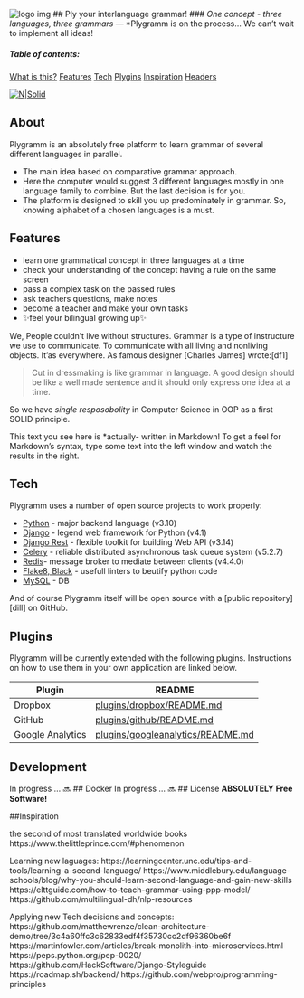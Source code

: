 ![logo img](/plygramm/static/portal/images/logo.png)
## Ply your interlanguage grammar!
### _One concept - three languages, three grammars_
---
*Plygramm is on the process... We can't wait to implement all ideas!

##### Table of contents:
[What is this?](#About)
[Features](#Features)
[Tech](#Tech)
[Plygins](#Plygins)
[Inspiration](#Inspiration)
[Headers](#headers)  

[![N|Solid](https://cldup.com/dTxpPi9lDf.thumb.png)](https://nodesource.com/products/nsolid)


## About
Plygramm is an absolutely free platform to learn grammar of several different languages in parallel. 

 - The main idea based on comparative grammar approach.
 - Here the computer would suggest 3 different languages mostly in one language family to combine. 
But the last decision is for you.
 - The platform is designed to skill you up predominately in grammar. 
So, knowing alphabet of a chosen languages is a must.


## Features

- learn one grammatical concept in three languages at a time
- check your understanding of the concept having a rule on the same screen
- pass a complex task on the passed rules
- ask teachers questions, make notes
- become a teacher and make your own tasks
- ✨feel your bilingual growing up✨

We, People couldn't live without structures. Grammar is a type of instructure we use to communicate.
To communicate with all living and nonliving objects. It'as everywhere.
As famous designer [Charles James] wrote:[df1]

>Cut in dressmaking is like grammar in language. 
>A good design should be like a well made sentence
>and it should only express one idea at a time.

So we have _single resposobolity_ in Computer Science in OOP as a first SOLID principle.

This text you see here is *actually- written in Markdown! To get a feel
for Markdown's syntax, type some text into the left window and
watch the results in the right.

## Tech

Plygramm uses a number of open source projects to work properly:

- [Python](https://www.python.org/) - major backend language (v3.10)
- [Django](https://www.djangoproject.com/) - legend web framework for Python (v4.1)
- [Django Rest](https://www.django-rest-framework.org/) - flexible toolkit for building Web API (v3.14)
- [Celery](https://docs.celeryq.dev/en/stable/#) - reliable distributed asynchronous task queue system (v5.2.7)
- [Redis](https://redis.io/)- message broker to mediate between clients (v4.4.0)
- [Flake8, Black](https://flake8.pycqa.org/) - usefull linters to beutify python code
- [MySQL](https://www.mysql.com/) - DB 


And of course Plygramm itself will be open source with a [public repository][dill]
 on GitHub.

## Plugins

Plygramm will be currently extended with the following plugins.
Instructions on how to use them in your own application are linked below.

| Plugin | README |
| ------ | ------ |
| Dropbox | [plugins/dropbox/README.md][PlDb] |
| GitHub | [plugins/github/README.md][PlGh] |
| Google Analytics | [plugins/googleanalytics/README.md][PlGa] |

## Development
In progress ...  🔜
## Docker
In progress ...  🔜
## License
**ABSOLUTELY Free Software!**

##Inspiration

the second of most translated worldwide books
https://www.thelittleprince.com/#phenomenon

Learning new laguages:
https://learningcenter.unc.edu/tips-and-tools/learning-a-second-language/
https://www.middlebury.edu/language-schools/blog/why-you-should-learn-second-language-and-gain-new-skills
https://elttguide.com/how-to-teach-grammar-using-ppp-model/
https://github.com/multilingual-dh/nlp-resources

Applying new Tech decisions and concepts:
https://github.com/matthewrenze/clean-architecture-demo/tree/3c4a60ffc3c62833edf4f35730cc2df96360be6f
https://martinfowler.com/articles/break-monolith-into-microservices.html
https://peps.python.org/pep-0020/
https://github.com/HackSoftware/Django-Styleguide
https://roadmap.sh/backend/
https://github.com/webpro/programming-principles

[//]: # 
   [PlDb]: <https://github.com/joemccann/dillinger/tree/master/plugins/dropbox/README.md>
   [PlGh]: <https://github.com/joemccann/dillinger/tree/master/plugins/github/README.md>
   [PlGa]: <https://github.com/RahulHP/dillinger/blob/master/plugins/googleanalytics/README.md>
